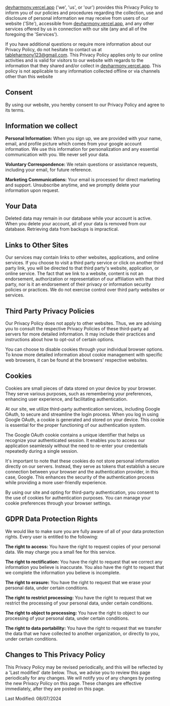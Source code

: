 [devharmony.vercel.app](https://devharmony.vercel.app) ('we', 'us', or 'our')
provides this Privacy Policy to inform you of our policies and
procedures regarding the collection, use and disclosure of personal
information we may receive from users of our website ('Site'),
accessible from [devharmony.vercel.app](https://devharmony.vercel.app), and any other services
offered by us in connection with our site (any and all of the foregoing
the 'Services').

If you have additional questions or require more information about our
Privacy Policy, do not hesitate to contact us at
tableharmony123@gmail.com. This Privacy Policy applies only to our
online activities and is valid for visitors to our website with regards
to the information that they shared and/or collect in [devharmony.vercel.app](https://devharmony.vercel.app).
This policy is not applicable to any information collected offline or
via channels other than this website

## Consent

By using our website, you hereby consent to our Privacy Policy and agree
to its terms.

## Information we collect

**Personal Information:**
When you sign up, we are provided with your name, email, and profile picture
which comes from your google account information. We use this information for
personalization and any essential communication with you. We never sell your
data.

**Voluntary Correspondence:** We retain questions or assistance requests,
including your email, for future reference.

**Marketing Communications:** Your email is processed for direct marketing
and support. Unsubscribe anytime, and we promptly delete your information upon
request.

## Your Data

Deleted data may remain in our database while your account is active.
When you delete your account, all of your data is removed from our
database. Retrieving data from backups is impractical.

## Links to Other Sites

Our services may contain links to other websites, applications, and
online services. If you choose to visit a third party service or click
on another third party link, you will be directed to that third
party's website, application, or online service. The fact that we
link to a website, content is not an endorsement, authorization or
representation of our affiliation with that third party, nor is it an
endorsement of their privacy or information security policies or
practices. We do not exercise control over third party websites or
services.

## Third Party Privacy Policies

Our Privacy Policy does not apply to other websites. Thus, we are
advising you to consult the respective Privacy Policies of these
third-party ad servers for more detailed information. It may include
their practices and instructions about how to opt-out of certain
options.

You can choose to disable cookies through your individual browser
options. To know more detailed information about cookie management with
specific web browsers, it can be found at the browsers' respective
websites.

## Cookies

Cookies are small pieces of data stored on your device by your browser.
They serve various purposes, such as remembering your preferences,
enhancing user experience, and facilitating authentication.

At our site, we utilize third-party authentication services, including
Google OAuth, to secure and streamline the login process. When you log
in using Google OAuth, a cookie is generated and stored on your device.
This cookie is essential for the proper functioning of our
authentication system.

The Google OAuth cookie contains a unique identifier that helps us
recognize your authenticated session. It enables you to access our
application seamlessly without the need to re-enter your credentials
repeatedly during a single session.

It's important to note that these cookies do not store personal
information directly on our servers. Instead, they serve as tokens that
establish a secure connection between your browser and the
authentication provider, in this case, Google. This enhances the
security of the authentication process while providing a more
user-friendly experience.

By using our site and opting for third-party authentication, you consent
to the use of cookies for authentication purposes. You can manage your
cookie preferences through your browser settings.

## GDPR Data Protection Rights

We would like to make sure you are fully aware of all of your data
protection rights. Every user is entitled to the following:

**The right to access:** You have the right to request copies of your
personal data. We may charge you a small fee for this service.

**The right to rectification:** You have the right to request that we
correct any information you believe is inaccurate. You also have the right to
request that we complete the information you believe is incomplete.

**The right to erasure:** You have the right to request that we erase your
personal data, under certain conditions.

**The right to restrict processing:** You have the right to request that we
restrict the processing of your personal data, under certain conditions.

**The right to object to processing:** You have the right to object to our
processing of your personal data, under certain conditions.

**The right to data portability:** You have the right to request that we
transfer the data that we have collected to another organization, or directly
to you, under certain conditions.

## Changes to This Privacy Policy

This Privacy Policy may be revised periodically, and this will be
reflected by a 'Last modified' date below. Thus, we advise you
to review this page periodically for any changes. We will notify you of
any changes by posting the new Privacy Policy on this page. These
changes are effective immediately, after they are posted on this page.

Last Modified: 08/07/2024
